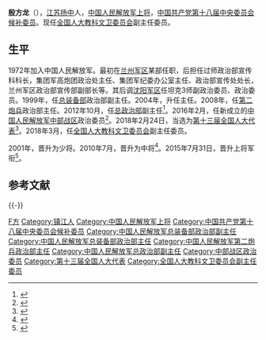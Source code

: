 {{军人
|name = 殷方龙
|image name =
|width = 180px
|job = [[中国人民解放军中部战区|中国人民解放军中部战区]]政治委员
|period = 2016年2月-2018年12月
|job-2 = [[中国人民解放军总政治部|中国人民解放军总政治部]]副主任
|period-2 = 2012年10月-2016年1月
|birthname = 
|other_names = 
|foreign_names =
|english_names =
|Sex = 男
|date of birth = {{birth year and age|1953|11}}
|place of birth = {{PRC}}[[江苏|江苏]][[扬中|扬中]]
|date of death = 
|place of death = 
|nationality = {{PRC}}
|residence = 
|languages = [[汉语|汉语]]
|force = 
* [[中国人民解放军|中国人民解放军]]
|weight = 
|party = {{CPC}}
|rank = [[File:PLA_General.svg|15px]][[中国人民解放军上将|中国人民解放军上将]]
|spouse = 
|relatives = 
|educate =
|past = 
|work =
|award = 
|rankrecord = 
* 2010年晋升[[中国人民解放军中将|中国人民解放军中将]]军衔
* 2015年晋升[[中国人民解放军上将|中国人民解放军上将]]军衔
}}
'''殷方龙'''（{{bd|1953年|11月}}），[[江苏|江苏]][[扬中|扬中]]人，[[中国人民解放军上将|中国人民解放军上将]]，[[中国共产党第十八届中央委员会候补委员|中国共产党第十八届中央委员会候补委员]]。现任[[全国人大教科文卫委员会|全国人大教科文卫委员会]]副主任委员。

==生平 ==
1972年加入中国人民解放军。最初在[[兰州军区|兰州军区]]某部任职，后担任过师政治部宣传科科长，集团军高炮团政治处主任、集团军纪委办公室主任、政治部宣传处处长，兰州军区政治部宣传部副部长等。其后调[[沈阳军区|沈阳军区]]任坦克3师副政治委员、政治委员。1999年，任[[总装备部|总装备部]]政治部副主任。2004年，升任主任。2008年，任[[第二炮兵|第二炮兵]]政治部主任。2012年10月，任[[总政治部|总政治部]]副主任<ref>{{cite web|url=http://news.xinhuanet.com/politics/2012-10/25/c_123870548.htm|title=殷方龙出任解放军总政治部副主任|publisher=新华网|access-date=2012-10-25|archive-date=2012-11-05|archive-url=https://web.archive.org/web/20121105010917/http://news.xinhuanet.com/politics/2012-10/25/c_123870548.htm|dead-url=no}}</ref>。2016年2月，任新成立的[[中国人民解放军中部战区|中国人民解放军中部战区]]政治委员<ref>{{cite web|url=http://news.ifeng.com/a/20160201/47322408_0.shtml|title=五大战区司令员、政委公布|publisher=凤凰网|accessdate=2016-02-01|archive-date=2016-02-01|archive-url=https://web.archive.org/web/20160201114731/http://news.ifeng.com/a/20160201/47322408_0.shtml|dead-url=no}}</ref>。2018年2月24日，当选为[[第十三届全国人大代表|第十三届全国人大代表]]<ref>{{Cite web|title=（受权发布）中华人民共和国第十三届全国人民代表大会代表名单-中新网|url=http://www.chinanews.com/gn/2018/02-25/8453959.shtml|accessdate=2021-02-13|work=中新网|archive-date=2018-02-27|archive-url=https://web.archive.org/web/20180227031724/http://www.chinanews.com/gn/2018/02-25/8453959.shtml|dead-url=no}}</ref>。2018年3月，任[[全国人大教科文卫委员会|全国人大教科文卫委员会]]副主任委员。

2001年，晋升为少将。2010年7月，晋升为中将<ref>{{cite web|url=http://www.yzxw.com/yz/article/wz.asp?id=46998|title=扬中人殷方龙晋升为中将|publisher=扬中新闻网|deadurl=yes|archiveurl=https://web.archive.org/web/20160304134846/http://www.yzxw.com/yz/article/wz.asp?id=46998|archivedate=2016-03-04}}</ref>。2015年7月31日，晋升上将军衔<ref>{{cite web|url=http://news.163.com/15/0731/18/AVSE9V3M0001124J.html|title=中央军委在北京举行晋升上将军衔警衔仪式|publisher=网易|accessdate=2015-07-31|archive-date=2015-08-02|archive-url=https://web.archive.org/web/20150802045934/http://news.163.com/15/0731/18/AVSE9V3M0001124J.html|dead-url=no}}</ref>。
== 参考文献 ==
{{Reflist}}

{{-}}
{{start box}}
{{s-mil|pla}}
{{s-new}}
{{s-title|[[中国人民解放军中部战区|中国人民解放军中部战区]][[政治委员|政治委员]]|2016年2月—2018年12月}}
{{s-after|[[朱生岭|朱生岭]]}}
{{s-before|[[张孝忠_(中将)|张孝忠]]}}
{{s-title|[[中国人民解放军第二炮兵政治部|中国人民解放军第二炮兵政治部]]主任|2008年12月—2012年10月}}
{{s-after|[[于大清|于大清]]}}
{{end box}}

{{中国人民解放军上将/2015}}

{{DEFAULTSORT:Yin殷}}
[[Category:殷姓|F方]]
[[Category:镇江人|Category:镇江人]]
[[Category:中国人民解放军上将|Category:中国人民解放军上将]]
[[Category:中国共产党第十八届中央委员会候补委员|Category:中国共产党第十八届中央委员会候补委员]]
[[Category:中国人民解放军总装备部政治部副主任|Category:中国人民解放军总装备部政治部副主任]]
[[Category:中国人民解放军总装备部政治部主任|Category:中国人民解放军总装备部政治部主任]]
[[Category:中国人民解放军第二炮兵政治部主任|Category:中国人民解放军第二炮兵政治部主任]]
[[Category:中国人民解放军总政治部副主任|Category:中国人民解放军总政治部副主任]]
[[Category:中部战区政治委员|Category:中部战区政治委员]]
[[Category:第十三届全国人大代表|Category:第十三届全国人大代表]]
[[Category:全国人大教科文卫委员会副主任委员|Category:全国人大教科文卫委员会副主任委员]]